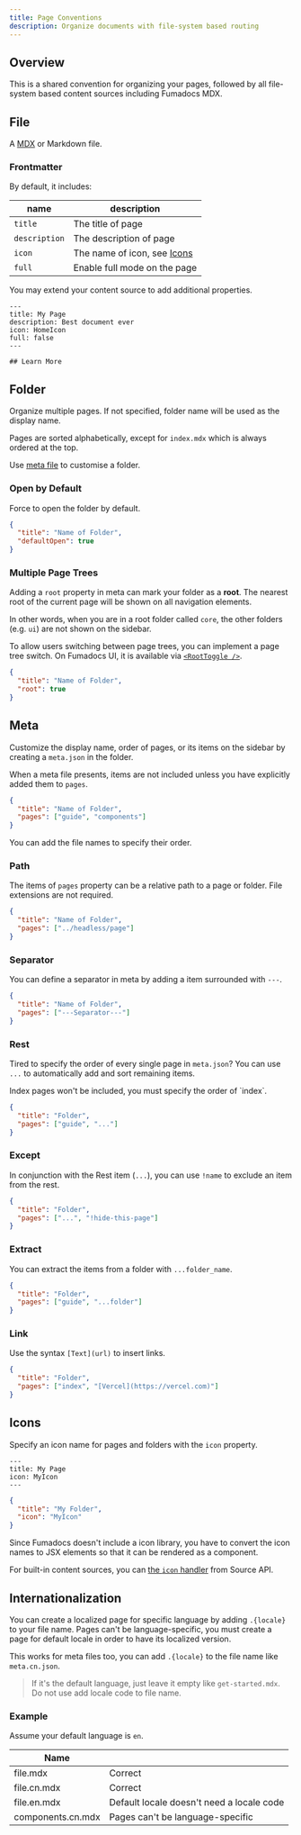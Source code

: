 ```yaml
---
title: Page Conventions
description: Organize documents with file-system based routing
---
```



## Overview

This is a shared convention for organizing your pages, followed by all file-system based content sources including Fumadocs MDX.

## File

A [MDX](https://mdxjs.com) or Markdown file.

### Frontmatter

By default, it includes:

| name          | description                           |
| ------------- | ------------------------------------- |
| `title`       | The title of page                     |
| `description` | The description of page               |
| `icon`        | The name of icon, see [Icons](#icons) |
| `full`        | Enable full mode on the page          |

You may extend your content source to add additional properties.

```mdx
---
title: My Page
description: Best document ever
icon: HomeIcon
full: false
---

## Learn More
```

## Folder

Organize multiple pages. If not specified, folder name will be used as the display name.

Pages are sorted alphabetically, except for `index.mdx` which is always ordered at the top.

Use [meta file](#meta) to customise a folder.

### Open by Default

Force to open the folder by default.

```json title="meta.json"
{
  "title": "Name of Folder",
  "defaultOpen": true
}
```

### Multiple Page Trees

Adding a `root` property in meta can mark your folder as a **root**.
The nearest root of the current page will be shown on all navigation elements.

In other words, when you are in a root folder called `core`, the other folders (e.g. `ui`) are not shown on the sidebar.

<Files>
  <Folder name="core" defaultOpen>
    <File name="Current Page" className="!text-primary !bg-primary/10" />
  </Folder>
  <Folder name="ui" defaultOpen>
    <File name="Not shown on sidebar" />
  </Folder>
</Files>

To allow users switching between page trees, you can implement a page tree switch. On Fumadocs UI, it is available via [`<RootToggle />`](/docs/ui/components/root-toggle).

```json title="meta.json"
{
  "title": "Name of Folder",
  "root": true
}
```

## Meta

Customize the display name, order of pages, or its items on the sidebar by
creating a `meta.json` in the folder.

When a meta file presents, items are not included unless you have explicitly added them to `pages`.

```json
{
  "title": "Name of Folder",
  "pages": ["guide", "components"]
}
```

You can add the file names to specify their order.

### Path

The items of `pages` property can be a relative path to a page or folder. File extensions are not required.

```json
{
  "title": "Name of Folder",
  "pages": ["../headless/page"]
}
```

### Separator

You can define a separator in meta by adding a item surrounded with
`---`.

```json
{
  "title": "Name of Folder",
  "pages": ["---Separator---"]
}
```

### Rest

Tired to specify the order of every single page in `meta.json`? You can use
`...` to automatically add and sort remaining items.

<Callout title="Note" className="mb-4">
  Index pages won't be included, you must specify the order of `index`.
</Callout>

```json
{
  "title": "Folder",
  "pages": ["guide", "..."]
}
```

### Except

In conjunction with the Rest item (`...`), you can use `!name` to exclude an item from the rest.

```json
{
  "title": "Folder",
  "pages": ["...", "!hide-this-page"]
}
```

### Extract

You can extract the items from a folder with `...folder_name`.

```json
{
  "title": "Folder",
  "pages": ["guide", "...folder"]
}
```

### Link

Use the syntax `[Text](url)` to insert links.

```json
{
  "title": "Folder",
  "pages": ["index", "[Vercel](https://vercel.com)"]
}
```

## Icons

Specify an icon name for pages and folders with the `icon` property.

```mdx
---
title: My Page
icon: MyIcon
---
```

```json
{
  "title": "My Folder",
  "icon": "MyIcon"
}
```

Since Fumadocs doesn't include a icon library, you have to convert the icon names to JSX elements so that it can be rendered as a component.

For built-in content sources, you can [the `icon` handler](/docs/headless/source-api#icons) from Source API.

## Internationalization

You can create a localized page for specific language by adding `.{locale}` to your file name. Pages can't be language-specific, you must create a page for default
locale in order to have its localized version.

This works for meta files too, you can add `.{locale}` to the file name like `meta.cn.json`.

> If it's the default language, just leave it empty like `get-started.mdx`. Do
> not use add locale code to file name.

### Example

Assume your default language is `en`.

| Name              |                                           |
| ----------------- | ----------------------------------------- |
| file.mdx          | Correct                                   |
| file.cn.mdx       | Correct                                   |
| file.en.mdx       | Default locale doesn't need a locale code |
| components.cn.mdx | Pages can't be language-specific          |
